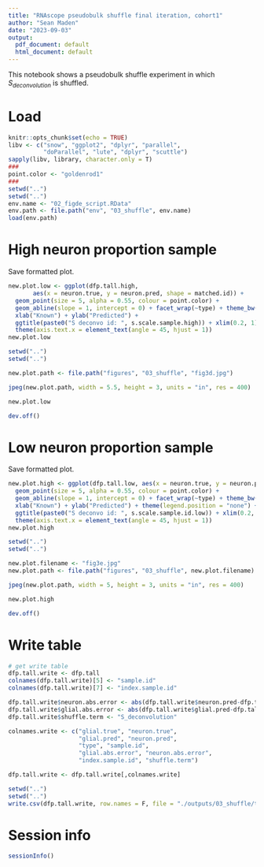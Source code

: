 ```yaml
---
title: "RNAscope pseudobulk shuffle final iteration, cohort1"
author: "Sean Maden"
date: "2023-09-03"
output:
  pdf_document: default
  html_document: default
---
```


This notebook shows a pseudobulk shuffle experiment in which $S_{deconvolution}$ is shuffled.

# Load

```r
knitr::opts_chunk$set(echo = TRUE)
libv <- c("snow", "ggplot2", "dplyr", "parallel", 
          "doParallel", "lute", "dplyr", "scuttle")
sapply(libv, library, character.only = T)
###
point.color <- "goldenrod1"
###
setwd("..")
setwd("..")
env.name <- "02_figde_script.RData"
env.path <- file.path("env", "03_shuffle", env.name)
load(env.path)
```

# High neuron proportion sample

Save formatted plot.

```r
new.plot.low <- ggplot(dfp.tall.high, 
       aes(x = neuron.true, y = neuron.pred, shape = matched.id)) + 
  geom_point(size = 5, alpha = 0.55, colour = point.color) +
  geom_abline(slope = 1, intercept = 0) + facet_wrap(~type) + theme_bw() +
  xlab("Known") + ylab("Predicted") +
  ggtitle(paste0("S deconvo id: ", s.scale.sample.high)) + xlim(0.2, 1) + ylim(0.2, 1) +
  theme(axis.text.x = element_text(angle = 45, hjust = 1))
new.plot.low
```

```r
setwd("..")
setwd("..")

new.plot.path <- file.path("figures", "03_shuffle", "fig3d.jpg")

jpeg(new.plot.path, width = 5.5, height = 3, units = "in", res = 400)

new.plot.low

dev.off()
```

# Low neuron proportion sample

Save formatted plot. 

```r
new.plot.high <- ggplot(dfp.tall.low, aes(x = neuron.true, y = neuron.pred, shape = matched.id)) + 
  geom_point(size = 5, alpha = 0.55, colour = point.color) + 
  geom_abline(slope = 1, intercept = 0) + facet_wrap(~type) + theme_bw() +
  xlab("Known") + ylab("Predicted") + theme(legend.position = "none") +
  ggtitle(paste0("S deconvo id: ", s.scale.sample.id.low)) + xlim(0.2, 1) + ylim(0.2, 1) +
  theme(axis.text.x = element_text(angle = 45, hjust = 1))
new.plot.high
```

```r
setwd("..")
setwd("..")

new.plot.filename <- "fig3e.jpg"
new.plot.path <- file.path("figures", "03_shuffle", new.plot.filename)

jpeg(new.plot.path, width = 5, height = 3, units = "in", res = 400)

new.plot.high

dev.off()
```

# Write table


```r
# get write table
dfp.tall.write <- dfp.tall
colnames(dfp.tall.write)[5] <- "sample.id"
colnames(dfp.tall.write)[7] <- "index.sample.id"

dfp.tall.write$neuron.abs.error <- abs(dfp.tall.write$neuron.pred-dfp.tall.write$neuron.true)
dfp.tall.write$glial.abs.error <- abs(dfp.tall.write$glial.pred-dfp.tall.write$glial.true)
dfp.tall.write$shuffle.term <- "S_deconvolution"

colnames.write <- c("glial.true", "neuron.true", 
                    "glial.pred", "neuron.pred", 
                    "type", "sample.id", 
                    "glial.abs.error", "neuron.abs.error",
                    "index.sample.id", "shuffle.term")

dfp.tall.write <- dfp.tall.write[,colnames.write]
```

```r
setwd("..")
setwd("..")
write.csv(dfp.tall.write, row.names = F, file = "./outputs/03_shuffle/table_s3_sdeconvo.csv")
```



# Session info

```r
sessionInfo()
```